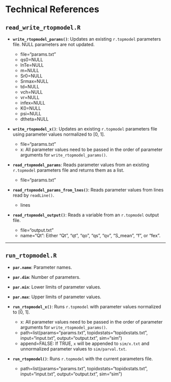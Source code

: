 # Technical References {.unnumbered #sec-technical-references}

## `read_write_rtopmodel.R`

- **`write_rtopmodel_params()`**: Updates an existing `r.topmodel` parameters file. NULL parameters are not updated.

  - file="params.txt"
  - qs0=NULL
  - lnTe=NULL
  - m=NULL
  - Sr0=NULL
  - Srmax=NULL
  - td=NULL
  - vch=NULL
  - vr=NULL
  - infex=NULL
  - K0=NULL
  - psi=NULL
  - dtheta=NULL

- **`write_rtopmodel_x()`**: Updates an existing `r.topmodel` parameters file using parameter values normalized to [0, 1].

  - file="params.txt"
  - x: All parameter values need to be passed in the order of parameter arguments for `write_rtopmodel_params()`.

- **`read_rtopmodel_params`**: Reads parameter values from an existing `r.topmodel` parameters file and returns them as a list.

  - file="params.txt"

- **`read_rtopmodel_params_from_lnes()`**: Reads parameter values from lines read by `readLine()`.
  
  - lines

- **`read_rtopmodel_output()`**: Reads a variable from an `r.topmodel` output file.

  - file="output.txt"
  - name="Qt": Either "Qt", "qt", "qo", "qs", "qv", "S_mean", "f", or "fex".

---

## `run_rtopmodel.R`

- **`par.name`**: Parameter names.
- **`par.dim`**: Number of parameters.
- **`par.min`**: Lower limits of parameter values.
- **`par.max`**: Upper limits of parameter values.

- **`run_rtopmodel_x()`**: Runs `r.topmodel` with parameter values normalized to [0, 1].

  - x: All parameter values need to be passed in the order of parameter arguments for `write_rtopmodel_params()`.
  - path=list(params="params.txt", topidxstats="topidxstats.txt", input="input.txt", output="output.txt", sim="sim")
  - append=FALSE: If TRUE, `x` will be appended to `sim/x.txt` and unnormalized parameter values to `sim/parval.txt`.

- **`run_rtopmodel()`**: Runs `r.topmodel` with the current parameters file.

  - path=list(params="params.txt", topidxstats="topidxstats.txt", input="input.txt", output="output.txt", sim="sim")